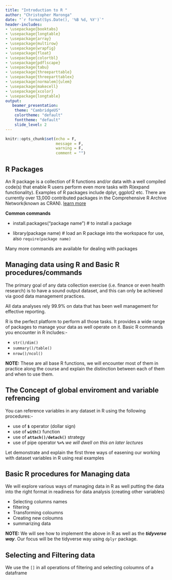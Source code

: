 ```yaml
---
title: "Introduction to R "
author: "Christopher Maronga"
date: "`r format(Sys.Date(), '%B %d, %Y')`"
header-includes:
- \usepackage{booktabs}
- \usepackage{longtable}
- \usepackage{array}
- \usepackage{multirow}
- \usepackage{wrapfig}
- \usepackage{float}
- \usepackage{colortbl}
- \usepackage{pdflscape}
- \usepackage{tabu}
- \usepackage{threeparttable}
- \usepackage{threeparttablex}
- \usepackage[normalem]{ulem}
- \usepackage{makecell}
- \usepackage{xcolor}
- \usepackage{longtable}
output:
   beamer_presentation:
    theme: "CambridgeUS"
    colortheme: "default"
    fonttheme: "default"
    slide_level: 2
---
```


```r
knitr::opts_chunk$set(echo = F,
                      message = F,
                      warning = F,
                      comment = "")
```

## R Packages

An R package is a collection of R functions and/or data with a well compiled code(s) that enable R users perform even more tasks with R(expand functionality).
Examples of R packages include dplyr, ggplot2 etc. There are currently over 13,000 contributed packages in the Comprehensive R Archive Network(known as CRAN). [learn more](https://cran.r-project.org/web/packages/available_packages_by_name.html)

**Common commands**

- install.packages(“package name”)  # to install a package

- library(package name) # load an R package into the workspace for use, also `require(package name)`

Many more commands are available for dealing with packages


## Managing data using R and Basic R procedures/commands

The primary goal of any data collection exercise (i.e. finance or even health research) is to have a sound output dataset, and this can only be achieved via good data management practices.

All data analyses rely 99.9% on data that has been well management for effective reporting.

R is the perfect platform to perform all those tasks. It provides a wide range of packages to manage your data as well operate on it. Basic R commands you encounter in R includes:-

- `str()/dim()`
- `summary()/table()`
- `nrow()/ncol()`

**NOTE:** These are all base R functions, we will encounter most of them in practice along the course and explain the distinction between each of them and when to use them.


## The Concept of global enviroment and variable refrencing

You can reference variables in any dataset in R using the following procedures:-

- use of **`$`** operator (dollar sign)
- use of **`with()`** function
- use of **`attach()/detach()`** strategy
- use of pipe operator **`%>%`** _we will dwell on this on later lectures_


Let demonstrate and explain the first three ways of easening our working with dataset variables in R using real examples

## Basic R procedures for Managing data
We will explore various ways of managing data in R as well putting the data into the right format in readiness for data analysis (creating other variables)


- Selecting columns names
- filtering
- Transforming coloumns
- Creating new coloumns
- summarizing data

**NOTE:** We will see how to implement the above in R as well as the **_tidyverse way_**.
Our focus will be the tidyverse way using `dplyr` package.

## Selecting and Filtering data
We use the `[]` in all operations of filtering and selecting coloumns of a dataframe








